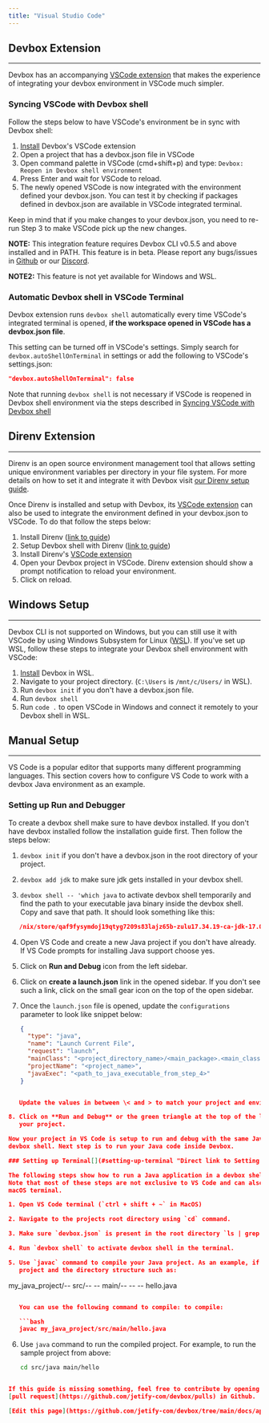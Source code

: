 ```yaml
---
title: "Visual Studio Code"
---
```


## Devbox Extension[​](#devbox-extension "Direct link to Devbox Extension")

---

Devbox has an accompanying [VSCode extension](vscode:extension/jetify-com.devbox) that makes the
experience of integrating your devbox environment in VSCode much simpler.

### Syncing VSCode with Devbox shell[​](#syncing-vscode-with-devbox-shell "Direct link to Syncing VSCode with Devbox shell")

Follow the steps below to have VSCode's environment be in sync with Devbox shell:

1. [Install](vscode:extension/jetify-com.devbox) Devbox's VSCode extension
2. Open a project that has a devbox.json file in VSCode
3. Open command palette in VSCode (cmd+shift+p) and type:
   `Devbox: Reopen in Devbox shell environment`
4. Press Enter and wait for VSCode to reload.
5. The newly opened VSCode is now integrated with the environment defined your devbox.json. You can
   test it by checking if packages defined in devbox.json are available in VSCode integrated
   terminal.

Keep in mind that if you make changes to your devbox.json, you need to re-run Step 3 to make VSCode
pick up the new changes.

**NOTE:** This integration feature requires Devbox CLI v0.5.5 and above installed and in PATH. This
feature is in beta. Please report any bugs/issues in [Github](https://github.com/jetify-com/devbox)
or our [Discord](https://discord.gg/jetify).

**NOTE2:** This feature is not yet available for Windows and WSL.

### Automatic Devbox shell in VSCode Terminal[​](#automatic-devbox-shell-in-vscode-terminal "Direct link to Automatic Devbox shell in VSCode Terminal")

Devbox extension runs `devbox shell` automatically every time VSCode's integrated terminal is
opened, **if the workspace opened in VSCode has a devbox.json file**.

This setting can be turned off in VSCode's settings. Simply search for `devbox.autoShellOnTerminal`
in settings or add the following to VSCode's settings.json:

```json
"devbox.autoShellOnTerminal": false
```

Note that running `devbox shell` is not necessary if VSCode is reopened in Devbox shell environment
via the steps described in [Syncing VSCode with Devbox shell](#syncing-vscode-with-devbox-shell)

## Direnv Extension[​](#direnv-extension "Direct link to Direnv Extension")

---

Direnv is an open source environment management tool that allows setting unique environment
variables per directory in your file system. For more details on how to set it and integrate it with
Devbox visit [our Direnv setup guide](/docs/devbox/ide-configuration/direnv/).

Once Direnv is installed and setup with Devbox, its [VSCode extension](vscode:extension/mkhl.direnv)
can also be used to integrate the environment defined in your devbox.json to VSCode. To do that
follow the steps below:

1. Install Direnv ([link to guide](https://direnv.net/#basic-installation))
2. Setup Devbox shell with Direnv
   ([link to guide](/docs/devbox/ide-configuration/direnv/#setting-up-devbox-shell-and-direnv))
3. Install Direnv's [VSCode extension](vscode:extension/mkhl.direnv)
4. Open your Devbox project in VSCode. Direnv extension should show a prompt notification to reload
   your environment.
5. Click on reload.

## Windows Setup[​](#windows-setup "Direct link to Windows Setup")

---

Devbox CLI is not supported on Windows, but you can still use it with VSCode by using Windows
Subsystem for Linux ([WSL](https://learn.microsoft.com/en-us/windows/wsl/install)). If you've set up
WSL, follow these steps to integrate your Devbox shell environment with VSCode:

1. [Install](https://www.jetify.com/docs/devbox/installing-devbox/) Devbox in WSL.
2. Navigate to your project directory. (`C:\Users` is `/mnt/c/Users/` in WSL).
3. Run `devbox init` if you don't have a devbox.json file.
4. Run `devbox shell`
5. Run `code .` to open VSCode in Windows and connect it remotely to your Devbox shell in WSL.

## Manual Setup[​](#manual-setup "Direct link to Manual Setup")

---

VS Code is a popular editor that supports many different programming languages. This section covers
how to configure VS Code to work with a devbox Java environment as an example.

### Setting up Run and Debugger[​](#setting-up-run-and-debugger "Direct link to Setting up Run and Debugger")

To create a devbox shell make sure to have devbox installed. If you don't have devbox installed
follow the installation guide first. Then follow the steps below:

1. `devbox init` if you don't have a devbox.json in the root directory of your project.

2. `devbox add jdk` to make sure jdk gets installed in your devbox shell.

3. `devbox shell -- 'which java` to activate devbox shell temporarily and find the path to your
   executable java binary inside the devbox shell. Copy and save that path. It should look something
   like this:

```json
   /nix/store/qaf9fysymdoj19qtyg7209s83lajz65b-zulu17.34.19-ca-jdk-17.0.3/bin/java
   ```

4. Open VS Code and create a new Java project if you don't have already. If VS Code prompts for
   installing Java support choose yes.

5. Click on **Run and Debug** icon from the left sidebar.

6. Click on **create a launch.json** link in the opened sidebar. If you don't see such a link, click
   on the small gear icon on the top of the open sidebar.

7. Once the `launch.json` file is opened, update the `configurations` parameter to look like snippet
   below:

   ```json
   {
     "type": "java",
     "name": "Launch Current File",
     "request": "launch",
     "mainClass": "<project_directory_name>/<main_package>.<main_class>",
     "projectName": "<project_name>",
     "javaExec": "<path_to_java_executable_from_step_4>"
   }
```json

   Update the values in between \< and > to match your project and environment.

8. Click on **Run and Debug** or the green triangle at the top of the left sidebar to run and debug
   your project.

Now your project in VS Code is setup to run and debug with the same Java that is installed in your
devbox shell. Next step is to run your Java code inside Devbox.

### Setting up Terminal[​](#setting-up-terminal "Direct link to Setting up Terminal")

The following steps show how to run a Java application in a devbox shell using the VS Code terminal.
Note that most of these steps are not exclusive to VS Code and can also be used in any Linux or
macOS terminal.

1. Open VS Code terminal (`ctrl + shift + ~` in MacOS)

2. Navigate to the projects root directory using `cd` command.

3. Make sure `devbox.json` is present in the root directory `ls | grep devbox.json`

4. Run `devbox shell` to activate devbox shell in the terminal.

5. Use `javac` command to compile your Java project. As an example, if you have a simple hello world
   project and the directory structure such as:

   ```
   my_java_project/-- src/-- -- main/-- -- -- hello.java
```json

   You can use the following command to compile: to compile:

   ```bash
   javac my_java_project/src/main/hello.java
   ```

6. Use `java` command to run the compiled project. For example, to run the sample project from above:

   ```bash
   cd src/java main/hello
```json

If this guide is missing something, feel free to contribute by opening a
[pull request](https://github.com/jetify-com/devbox/pulls) in Github.

[Edit this page](https://github.com/jetify-com/devbox/tree/main/docs/app/docs/ide-configuration/vscode.md)
